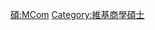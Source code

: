 {{Userbox
  |border-c = #88FF88
  |border-s = 1
  |id-c     = #88FF88
  |id-s     = 12
  |id-fc    = #000000
  |info-c   = #EEFFEE
  |info-s   = 10
  |info-fc  = #000000
  |id       = M.Com.
  |info     = 這個用戶擁有[[:Category:維基商學碩士|商學碩士]]學位。
}}
<includeonly> [[Category:維基商學碩士|{{PAGENAME}}]] </includeonly>
<noinclude> [[Category:學位用戶框模板|碩:MCom]][[Category:維基商學碩士]] </noinclude>